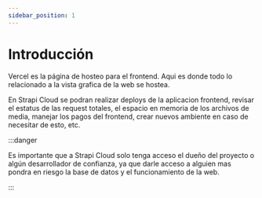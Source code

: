 ```yaml
---
sidebar_position: 1
---
```


# Introducción

Vercel es la página de hosteo para el frontend. Aqui es donde todo lo relacionado
a la vista grafica de la web se hostea.

En Strapi Cloud se podran realizar deploys de la aplicacion frontend, revisar
el estatus de las request totales, el espacio en memoria de los archivos de media,
manejar los pagos del frontend, crear nuevos ambiente en caso de necesitar de esto, etc.

:::danger

Es importante que a Strapi Cloud solo tenga acceso el dueño del proyecto o algún desarrollador de
confianza, ya que darle acceso a alguien mas pondra en riesgo la base de datos y el
funcionamiento de la web.

:::
